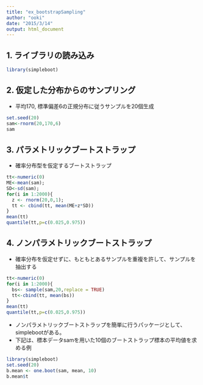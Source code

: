 ```yaml
---
title: "ex_bootstrapSampling"
author: "ooki"
date: "2015/3/14"
output: html_document
---
```


## 1. ライブラリの読み込み
```r
library(simpleboot)
```

## 2. 仮定した分布からのサンプリング
- 平均170, 標準偏差6の正規分布に従うサンプルを20個生成

```r
set.seed(20)
sam<-rnorm(20,170,6)
sam
```

## 3. パラメトリックブートストラップ
- 確率分布型を仮定するブートストラップ

```r
tt<-numeric(0)
ME<-mean(sam);
SD<-sd(sam);
for(i in 1:2000){
  z <- rnorm(20,0,1);
  tt <- cbind(tt, mean(ME+z*SD))
}
mean(tt)
quantile(tt,p=c(0.025,0.975))
```

## 4. ノンパラメトリックブートストラップ
- 確率分布を仮定せずに、もともとあるサンプルを重複を許して、サンプルを抽出する

```r
tt<-numeric(0)
for(i in 1:2000){
  bs<- sample(sam,20,replace = TRUE)
  tt<-cbind(tt, mean(bs))
}
mean(tt)
quantile(tt,p=c(0.025,0.975))
```

- ノンパラメトリックブートストラップを簡単に行うパッケージとして、simplebootがある。
- 下記は、標本データsamを用いた10個のブートストラップ標本の平均値を求める例

```r
library(simpleboot)
set.seed(20)
b.mean <- one.boot(sam, mean, 10)
b.mean$t
```

